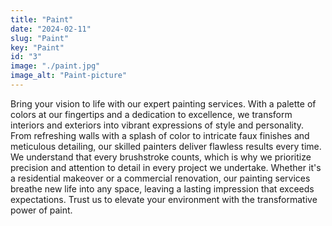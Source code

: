 ```yaml
---
title: "Paint"
date: "2024-02-11"
slug: "Paint"
key: "Paint"
id: "3"
image: "./paint.jpg"
image_alt: "Paint-picture"
---
```


Bring your vision to life with our expert painting services. With a palette of colors at our fingertips and a dedication to excellence, we transform interiors and exteriors into vibrant expressions of style and personality. From refreshing walls with a splash of color to intricate faux finishes and meticulous detailing, our skilled painters deliver flawless results every time. We understand that every brushstroke counts, which is why we prioritize precision and attention to detail in every project we undertake. Whether it's a residential makeover or a commercial renovation, our painting services breathe new life into any space, leaving a lasting impression that exceeds expectations. Trust us to elevate your environment with the transformative power of paint.